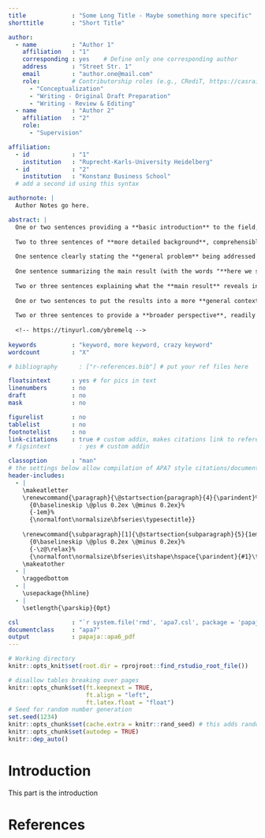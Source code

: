 ```yaml
---
title             : "Some Long Title - Maybe something more specific"
shorttitle        : "Short Title"

author: 
  - name          : "Author 1"
    affiliation   : "1"
    corresponding : yes    # Define only one corresponding author
    address       : "Street Str. 1"
    email         : "author.one@mail.com"
    role:         # Contributorship roles (e.g., CRediT, https://casrai.org/credit/)
      - "Conceptualization"
      - "Writing - Original Draft Preparation"
      - "Writing - Review & Editing"
  - name          : "Author 2"
    affiliation   : "2"
    role:
      - "Supervision"

affiliation:
  - id            : "1"
    institution   : "Ruprecht-Karls-University Heidelberg"
  - id            : "2"
    institution   : "Konstanz Business School"
  # add a second id using this syntax

authornote: |
  Author Notes go here.

abstract: |
  One or two sentences providing a **basic introduction** to the field,  comprehensible to a scientist in any discipline.
  
  Two to three sentences of **more detailed background**, comprehensible  to scientists in related disciplines.
  
  One sentence clearly stating the **general problem** being addressed by  this particular study.
  
  One sentence summarizing the main result (with the words "**here we show**" or their equivalent).
  
  Two or three sentences explaining what the **main result** reveals in direct comparison to what was thought to be the case previously, or how the  main result adds to previous knowledge.
  
  One or two sentences to put the results into a more **general context**.
  
  Two or three sentences to provide a **broader perspective**, readily comprehensible to a scientist in any discipline.
  
  <!-- https://tinyurl.com/ybremelq -->
  
keywords          : "keyword, more keyword, crazy keyword"
wordcount         : "X"

# bibliography      : ["r-references.bib"] # put your ref files here

floatsintext      : yes # for pics in text
linenumbers       : no
draft             : no
mask              : no

figurelist        : no
tablelist         : no
footnotelist      : no
link-citations    : true # custom addin, makes citations link to reference section
# figsintext        : yes # custom addin

classoption       : "man"
# the settings below allow compilation of APA7 style citations/documents
header-includes:
  - |
    \makeatletter
    \renewcommand{\paragraph}{\@startsection{paragraph}{4}{\parindent}%
      {0\baselineskip \@plus 0.2ex \@minus 0.2ex}%
      {-1em}%
      {\normalfont\normalsize\bfseries\typesectitle}}
    
    \renewcommand{\subparagraph}[1]{\@startsection{subparagraph}{5}{1em}%
      {0\baselineskip \@plus 0.2ex \@minus 0.2ex}%
      {-\z@\relax}%
      {\normalfont\normalsize\bfseries\itshape\hspace{\parindent}{#1}\textit{\addperi}}{\relax}}
    \makeatother
  - | 
    \raggedbottom
  - |
    \usepackage{hhline}
  - |
    \setlength{\parskip}{0pt}

csl               : "`r system.file('rmd', 'apa7.csl', package = 'papaja')`"
documentclass     : "apa7"
output            : papaja::apa6_pdf
---
```

```r
# Working directory
knitr::opts_knit$set(root.dir = rprojroot::find_rstudio_root_file())

# disallow tables breaking over pages
knitr::opts_chunk$set(ft.keepnext = TRUE,
                      ft.align = "left",
                      ft.latex.float = "float")
# Seed for random number generation
set.seed(1234)
knitr::opts_chunk$set(cache.extra = knitr::rand_seed) # this adds random seed to all chunks
knitr::opts_chunk$set(autodep = TRUE)
knitr::dep_auto()
```

<!-- Setup -->
<!-- Maybe setup R libraries here -->

<!-- Here we can incorporate child markdown-documents as the separate parts -->
# Introduction
This part is the introduction

<!-- References -->
\newpage
# References
::: {#refs custom-style="Bibliography"}
:::

